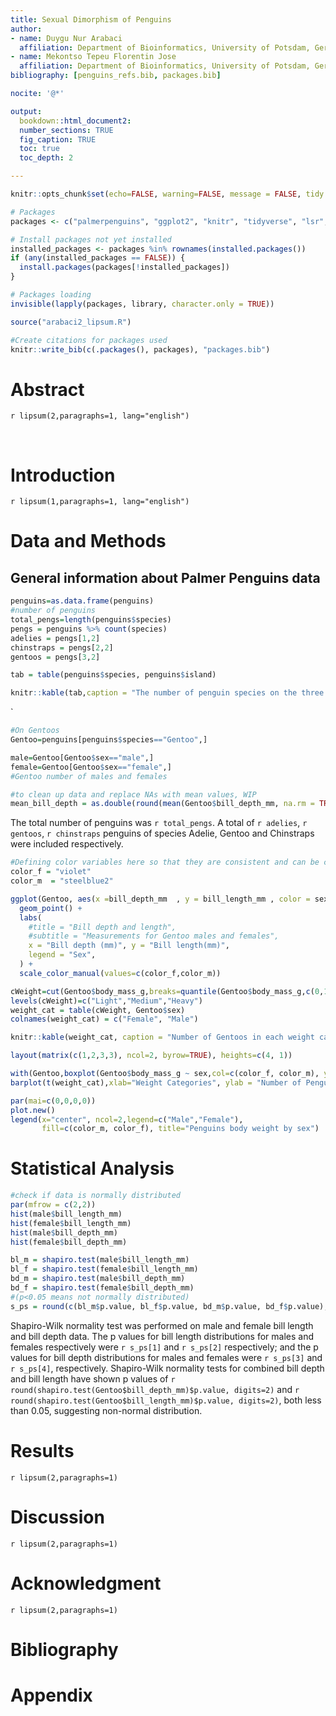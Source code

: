 ```yaml
---
title: Sexual Dimorphism of Penguins
author: 
- name: Duygu Nur Arabaci
  affiliation: Department of Bioinformatics, University of Potsdam, Germany
- name: Mekontso Tepeu Florentin Jose
  affiliation: Department of Bioinformatics, University of Potsdam, Germany
bibliography: [penguins_refs.bib, packages.bib]

nocite: '@*'

output:
  bookdown::html_document2:
  number_sections: TRUE
  fig_caption: TRUE
  toc: true
  toc_depth: 2

---
```


```r
knitr::opts_chunk$set(echo=FALSE, warning=FALSE, message = FALSE, tidy = TRUE)
```

```r
# Packages
packages <- c("palmerpenguins", "ggplot2", "knitr", "tidyverse", "lsr", "bookdown")

# Install packages not yet installed
installed_packages <- packages %in% rownames(installed.packages())
if (any(installed_packages == FALSE)) {
  install.packages(packages[!installed_packages])
}

# Packages loading
invisible(lapply(packages, library, character.only = TRUE))

source("arabaci2_lipsum.R")

#Create citations for packages used
knitr::write_bib(c(.packages(), packages), "packages.bib")
```

# Abstract

<div id="abstract">
`r lipsum(2,paragraphs=1, lang="english")`
</div>
<br>

# Introduction

`r lipsum(1,paragraphs=1, lang="english")`

# Data and Methods

## General information about Palmer Penguins data
```r
penguins=as.data.frame(penguins)
#number of penguins
total_pengs=length(penguins$species)
pengs = penguins %>% count(species)
adelies = pengs[1,2]
chinstraps = pengs[2,2]
gentoos = pengs[3,2]

tab = table(penguins$species, penguins$island)
```

```r
knitr::kable(tab,caption = "The number of penguin species on the three islands.", "pipe", align = "ccc")
```
`
```r
#On Gentoos
Gentoo=penguins[penguins$species=="Gentoo",]

male=Gentoo[Gentoo$sex=="male",]
female=Gentoo[Gentoo$sex=="female",]
#Gentoo number of males and females

```
```r
#to clean up data and replace NAs with mean values, WIP
mean_bill_depth = as.double(round(mean(Gentoo$bill_depth_mm, na.rm = TRUE)))
```

The total number of penguins was `r total_pengs`. A total of `r adelies`, `r gentoos`, `r chinstraps` penguins of species Adelie, Gentoo and Chinstraps were included respectively.

```r
#Defining color variables here so that they are consistent and can be changed easily later on
color_f = "violet"
color_m  = "steelblue2"
```

```r
ggplot(Gentoo, aes(x =bill_depth_mm  , y = bill_length_mm , color = sex))+
  geom_point() +
  labs(
    #title = "Bill depth and length",
    #subtitle = "Measurements for Gentoo males and females",
    x = "Bill depth (mm)", y = "Bill length(mm)",
    legend = "Sex",
  ) +
  scale_color_manual(values=c(color_f,color_m))

```

```r
cWeight=cut(Gentoo$body_mass_g,breaks=quantile(Gentoo$body_mass_g,c(0,1/3,2/3,1),na.rm=TRUE),include.lowest=TRUE)
levels(cWeight)=c("Light","Medium","Heavy")
weight_cat = table(cWeight, Gentoo$sex)
colnames(weight_cat) = c("Female", "Male")
```
```r
knitr::kable(weight_cat, caption = "Number of Gentoos in each weight category", "pipe", align = "ccc") 
```

```r
layout(matrix(c(1,2,3,3), ncol=2, byrow=TRUE), heights=c(4, 1))

with(Gentoo,boxplot(Gentoo$body_mass_g ~ sex,col=c(color_f, color_m), ylab="Body Mass (in g)"))
barplot(t(weight_cat),xlab="Weight Categories", ylab = "Number of Penguins", col=c(color_f, color_m))

par(mai=c(0,0,0,0))
plot.new()
legend(x="center", ncol=2,legend=c("Male","Female"),
       fill=c(color_m, color_f), title="Penguins body weight by sex")
```

# Statistical Analysis

```r
#check if data is normally distributed
par(mfrow = c(2,2))
hist(male$bill_length_mm)
hist(female$bill_length_mm)
hist(male$bill_depth_mm)
hist(female$bill_depth_mm)

```
```r
bl_m = shapiro.test(male$bill_length_mm)
bl_f = shapiro.test(female$bill_length_mm)
bd_m = shapiro.test(male$bill_depth_mm)
bd_f = shapiro.test(female$bill_depth_mm)
#(p<0.05 means not normally distributed)
s_ps = round(c(bl_m$p.value, bl_f$p.value, bd_m$p.value, bd_f$p.value), digits = 2)

```
Shapiro-Wilk normality test was performed on male and female bill length and bill depth data. The p values for bill length distributions for males and females respectively were `r s_ps[1]` and `r s_ps[2]` respectively; and the p values for bill depth distributions for males and females were `r s_ps[3]` and `r s_ps[4]`, respectively. 
Shapiro-Wilk normality tests for combined bill depth and bill length have shown p values of `r round(shapiro.test(Gentoo$bill_depth_mm)$p.value, digits=2)` and `r round(shapiro.test(Gentoo$bill_length_mm)$p.value, digits=2)`, both less than 0.05, suggesting non-normal distribution.

# Results

`r lipsum(2,paragraphs=1)`

# Discussion

`r lipsum(2,paragraphs=1)`

# Acknowledgment

`r lipsum(2,paragraphs=1)`

# Bibliography

<div id="refs"></div>

# Appendix

